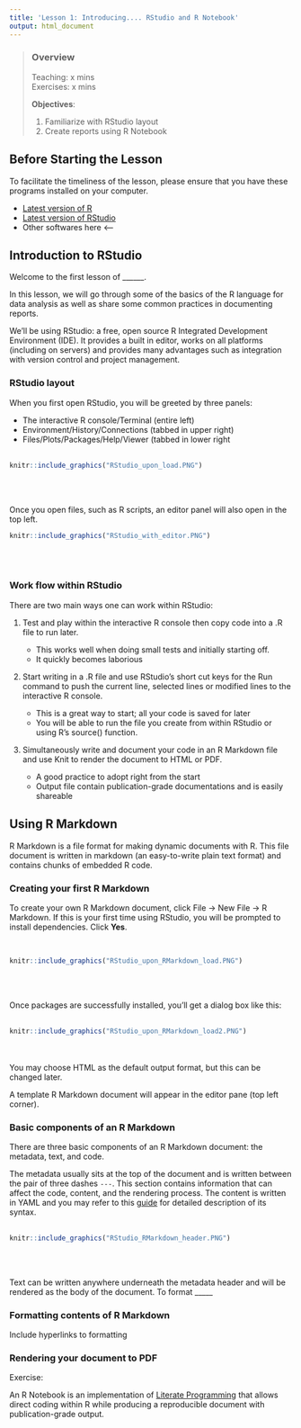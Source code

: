 ```yaml
---
title: 'Lesson 1: Introducing.... RStudio and R Notebook'
output: html_document
---
```


> ### Overview
>
Teaching: x mins  
Exercises: x mins    
>
**Objectives**:  
>
> 1) Familiarize with RStudio layout
> 2) Create reports using R Notebook
>
>

## Before Starting the Lesson
To facilitate the timeliness of the lesson, please ensure that you have these 
programs installed on your computer.

* [Latest version of R](https://www.r-project.org/)
* [Latest version of RStudio](https://www.rstudio.com/)
* Other softwares here <----

## Introduction to RStudio
Welcome to the first lesson of ______.  

In this lesson, we will go through some of the basics of the R language for
data analysis as well as share some common practices in documenting reports.  

We’ll be using RStudio: a free, open source R Integrated Development 
Environment (IDE). It provides a built in editor, works on all platforms 
(including on servers) and provides many advantages such as integration with 
version control and project management.

### RStudio layout
When you first open RStudio, you will be greeted by three panels:

* The interactive R console/Terminal (entire left)
* Environment/History/Connections (tabbed in upper right)
* Files/Plots/Packages/Help/Viewer (tabbed in lower right  
<br />
<!-- Add image of RStudio upon loading-->
```r
knitr::include_graphics("RStudio_upon_load.PNG")
```
<br /><br />

Once you open files, such as R scripts, an editor panel will also open in the top left.
<br />
<!-- Add image of RStudio with a script -->
```r
knitr::include_graphics("RStudio_with_editor.PNG")
```
<br /><br />


### Work flow within RStudio
There are two main ways one can work within RStudio:

1) Test and play within the interactive R console then copy code into a .R file 
to run later.

    * This works well when doing small tests and initially starting off.
    * It quickly becomes laborious


2) Start writing in a .R file and use RStudio’s short cut keys for the Run 
command to push the current line, selected lines or modified lines to the 
interactive R console.

    * This is a great way to start; all your code is saved for later
    * You will be able to run the file you create from within RStudio or using R’s source() function.

3) Simultaneously write and document your code in an R Markdown file and use Knit to
render the document to HTML or PDF.

    * A good practice to adopt right from the start
    * Output file contain publication-grade documentations and is easily shareable
    
## Using R Markdown
R Markdown is a file format for making dynamic documents with R. This file 
document is written in markdown (an easy-to-write plain text format) and 
contains chunks of embedded R code.  

### Creating your first R Markdown
To create your own R Markdown document, click 
File → New File → R Markdown. If this is your first time using RStudio, you 
will be prompted to install dependencies. Click **Yes**.

<br />
```r
knitr::include_graphics("RStudio_upon_RMarkdown_load.PNG")
```
<br /><br />

Once packages are successfully installed, you’ll get a dialog box like this:  
<br />
<!-- Add image of creating R Markdown -->
```r
knitr::include_graphics("RStudio_upon_RMarkdown_load2.PNG")
```
<br /><br />
You may choose HTML as the default output format, but this can be changed later.  

A template R Markdown document will appear in the editor pane (top left corner).

### Basic components of an R Markdown
There are three basic components of an R Markdown document: the metadata, text, and code.  

The metadata usually sits at the top of the document and is written between the 
pair of three dashes `---`. This section contains information that can affect 
the code, content, and the rendering process. The content is written in YAML
and you may refer to this [guide](https://cran.r-project.org/web/packages/ymlthis/vignettes/yaml-fieldguide.html)
for detailed description of its syntax.  
<!-- Add image of YAML header -->
<br />
```r
knitr::include_graphics("RStudio_RMarkdown_header.PNG")
```
<br /><br />

Text can be written anywhere underneath the metadata header and will be rendered
as the body of the document. To format _____

### Formatting contents of R Markdown
Include hyperlinks to formatting

### Rendering your document to PDF


Exercise:


An R Notebook is an implementation of [Literate Programming](https://en.wikipedia.org/wiki/Literate_programming)
that allows direct coding within R while producing a reproducible document
with publication-grade output. 





















